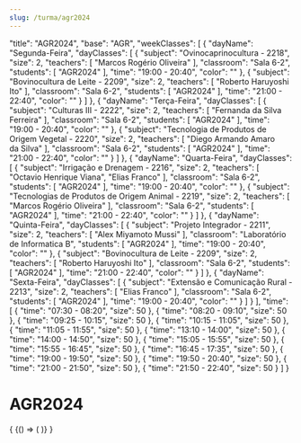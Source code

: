 ```yaml
---
slug: /turma/agr2024
---
```


  "title": "AGR2024",
  "base": "AGR",
  "weekClasses": [
    {
      "dayName": "Segunda-Feira",
      "dayClasses": [
        {
          "subject": "Ovinocaprinocultura - 2218",
          "size": 2,
          "teachers": [
            "Marcos Rogério Oliveira"
          ],
          "classroom": "Sala 6-2",
          "students": [
            "AGR2024"
          ],
          "time": "19:00 - 20:40",
          "color": ""
        },
        {
          "subject": "Bovinocultura de Leite - 2209",
          "size": 2,
          "teachers": [
            "Roberto Haruyoshi Ito"
          ],
          "classroom": "Sala 6-2",
          "students": [
            "AGR2024"
          ],
          "time": "21:00 - 22:40",
          "color": ""
        }
      ]
    },
    {
      "dayName": "Terça-Feira",
      "dayClasses": [
        {
          "subject": "Culturas III - 2222",
          "size": 2,
          "teachers": [
            "Fernanda da Silva Ferreira"
          ],
          "classroom": "Sala 6-2",
          "students": [
            "AGR2024"
          ],
          "time": "19:00 - 20:40",
          "color": ""
        },
        {
          "subject": "Tecnologia de Produtos de Origem Vegetal - 2220",
          "size": 2,
          "teachers": [
            "Diego Armando Amaro da Silva"
          ],
          "classroom": "Sala 6-2",
          "students": [
            "AGR2024"
          ],
          "time": "21:00 - 22:40",
          "color": ""
        }
      ]
    },
    {
      "dayName": "Quarta-Feira",
      "dayClasses": [
        {
          "subject": "Irrigação e Drenagem - 2216",
          "size": 2,
          "teachers": [
            "Octavio Henrique Viana",
            "Elias Franco"
          ],
          "classroom": "Sala 6-2",
          "students": [
            "AGR2024"
          ],
          "time": "19:00 - 20:40",
          "color": ""
        },
        {
          "subject": "Tecnologias de Produtos de Origem Animal - 2219",
          "size": 2,
          "teachers": [
            "Marcos Rogério Oliveira"
          ],
          "classroom": "Sala 6-2",
          "students": [
            "AGR2024"
          ],
          "time": "21:00 - 22:40",
          "color": ""
        }
      ]
    },
    {
      "dayName": "Quinta-Feira",
      "dayClasses": [
        {
          "subject": "Projeto Integrador - 2211",
          "size": 2,
          "teachers": [
            "Alex Miyamoto Mussi"
          ],
          "classroom": "Laboratório de Informatica B",
          "students": [
            "AGR2024"
          ],
          "time": "19:00 - 20:40",
          "color": ""
        },
        {
          "subject": "Bovinocultura de Leite - 2209",
          "size": 2,
          "teachers": [
            "Roberto Haruyoshi Ito"
          ],
          "classroom": "Sala 6-2",
          "students": [
            "AGR2024"
          ],
          "time": "21:00 - 22:40",
          "color": ""
        }
      ]
    },
    {
      "dayName": "Sexta-Feira",
      "dayClasses": [
        {
          "subject": "Extensão e Comunicação Rural - 2213",
          "size": 2,
          "teachers": [
            "Elias Franco"
          ],
          "classroom": "Sala 6-2",
          "students": [
            "AGR2024"
          ],
          "time": "19:00 - 20:40",
          "color": ""
        }
      ]
    }
  ],
  "time": [
    {
      "time": "07:30 - 08:20",
      "size": 50
    },
    {
      "time": "08:20 - 09:10",
      "size": 50
    },
    {
      "time": "09:25 - 10:15",
      "size": 50
    },
    {
      "time": "10:15 - 11:05",
      "size": 50
    },
    {
      "time": "11:05 - 11:55",
      "size": 50
    },
    {
      "time": "13:10 - 14:00",
      "size": 50
    },
    {
      "time": "14:00 - 14:50",
      "size": 50
    },
    {
      "time": "15:05 - 15:55",
      "size": 50
    },
    {
      "time": "15:55 - 16:45",
      "size": 50
    },
    {
      "time": "16:45 - 17:35",
      "size": 50
    },
    {
      "time": "19:00 - 19:50",
      "size": 50
    },
    {
      "time": "19:50 - 20:40",
      "size": 50
    },
    {
      "time": "21:00 - 21:50",
      "size": 50
    },
    {
      "time": "21:50 - 22:40",
      "size": 50
    }
  ]
}

# AGR2024

<div>
  {
    <BrowserOnly>
      {() => (
        <Grid
          title={data.title}
          weekClasses={data.weekClasses}
          time={data.time}
        />
      )}
    </BrowserOnly>
  }
</div>
